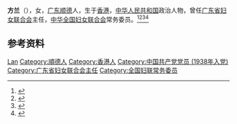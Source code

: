 {{Otheruses|other=名为方兰的其他人物|方兰}}

'''方兰'''（{{bd|1921年|}}），女，[[广东|广东]][[顺德|顺德]]人，生于[[香港|香港]]，[[中华人民共和国|中华人民共和国]]政治人物，曾任[[广东省妇女联合会|广东省妇女联合会]]主任，[[中华全国妇女联合会|中华全国妇女联合会]]常务委员。<ref>{{Cite book|title=古今中外女名人辞典|author=中国妇女管理干部学院编|publisher=中国广播电视出版社|year=1989|isbn=|location=北京|pages=}}</ref><ref>{{Cite book|title=华夏妇女名人词典|author=周行健主编|publisher=华夏出版社|year=1988|isbn=|location=北京|pages=}}</ref><ref>{{Cite book|title=中国共产党人名大辞典|author=盛平主编|publisher=中国国际广播出版社|year=1991|isbn=|location=北京|pages=}}</ref><ref>{{Cite book|title=中国共产党名人录|author=于俊道主编|publisher=四川人民出版社|year=1997|isbn=|location=成都|pages=}}</ref>

== 参考资料 ==
{{reflist}}

{{中国人物小作品}}
{{中华全国妇女联合会第四届执行委员会}}

{{Authority control}}
{{DEFAULTSORT:Fang方}}
[[Category:方姓|Lan]]
[[Category:順德人|Category:順德人]]
[[Category:香港人|Category:香港人]]
[[Category:中国共产党党员_(1938年入党)|Category:中国共产党党员 (1938年入党)]]
[[Category:广东省妇女联合会主任|Category:广东省妇女联合会主任]]
[[Category:全国妇联常务委员|Category:全国妇联常务委员]]